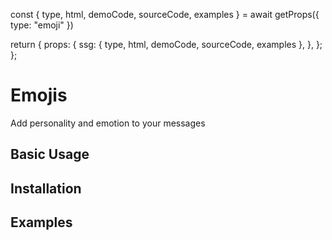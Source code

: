 
  const { type, html, demoCode, sourceCode, examples } = await getProps({
    type: "emoji"
  }) 

  return {
    props: {
      ssg: {
        type,
        html,
        demoCode,
        sourceCode,
        examples
      },
    },
  };
};

# Emojis

Add personality and emotion to your messages

## Basic Usage

<BasicUsage />

## Installation

<Installation cli="emoji" />

## Examples

<Examples />
